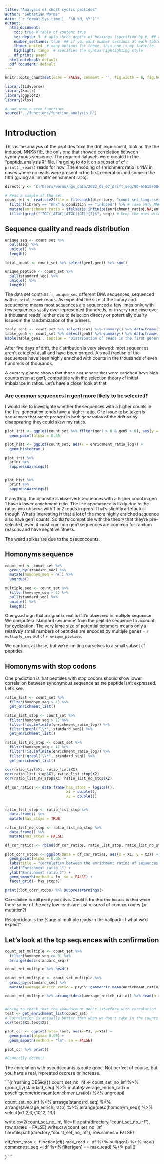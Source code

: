 ```yaml
---
title: "Analysis of short cyclic peptides"
author: "Sebastian Worms"
date: "`r format(Sys.time(), '%B %d, %Y')`"
output:
  html_document:
    toc: true # table of content true
    toc_depth: 3  # upto three depths of headings (specified by #, ## and ###)
    number_sections: true  ## if you want number sections at each table header
    theme: united  # many options for theme, this one is my favorite.
    highlight: tango  # specifies the syntax highlighting style
    df_print: paged
  html_notebook: default
  pdf_document: default
---
```


```r
knitr::opts_chunk$set(echo = FALSE, comment = '', fig.width = 6, fig.height = 6)

library(tidyverse)
library(knitr)
library(ggplot2)
library(xlsx)

#Load some custom functions
source("../functions/function_analysis.R")

```

# Introduction

This is the analysis of the peptides from the drift experiment, looking the the induced, NNK8 file, the only one that showed correlation between synonymous sequence. The required datasets were created in the "peptide_analysis.R" file. I'm going to do it on a subset of of `r print(n_reads)` reads for now. The encoding of enrichment ratio is 'NA' in cases where no reads were present in the first generation and some in the fifth (giving an 'infinite' enrichment ratio).

```r
directory <- "C:/Users/worms/ngs_data/2022_06_07_drift_seq/90-666155004b/00_fastq/all_files"

# Read a sample of the set
count_set <- read.csv2(file = file.path(directory, "count_set_long.csv"))  %>%
  filter(library == "nnk" & condition == "induced") %>% # Take only NNK, induced peptides
  mutate(enrichment_ratio = ifelse(is.infinite(enrichment_ratio),NA,enrichment_ratio)) %>% # Going to drop all the infinite enrichment ratio to NA
  filter(grepl("^TGC([ATGC][ATGC][GT]){7}$", seq)) # Drop the ones with sequences that don't fit
```

## Sequence quality and reads distribution

```r
unique_seq <- count_set %>%
  pull(seq) %>%
  unique() %>% 
  length()

total_count <- count_set %>% select(gen1,gen5) %>% sum()

unique_peptide <- count_set %>%
  pull(standard_seq) %>%
  unique() %>% 
  length()

```

The data set contains ``r unique_seq` different DNA sequences, sequenced with `r total_count` reads. As expected the size of the library and sequencing means most sequences are sequenced a few times only, with few sequences vastly over represented (hundreds, or in very rare case over a thousand reads), either due to selection directly or potentially quality issues in the randomization of the primers. 

```r
table_gen1 <- count_set %>% select(gen1) %>% summary() %>% data.frame()
table_gen5 <- count_set %>% select(gen5) %>% summary() %>% data.frame()
kable(table_gen1 , caption = "Distribution of reads in the first generation")
```

After five days of drift, the distribution is very skewed: most sequences aren't detected at all and have been purged. A small fraction of the sequences have been highly enriched with counts in the thousands of even hundreds of thousands. 

A cursory glance shows that those sequences that were enriched have high counts even at gen1, compatible with the selection theory of initial imbalance in ratios. Let's have a closer look at that.

### Are common sequences in gen1 more likely to be selected?

I would like to investigate whether the sequences with a higher counts in the first generation tends have a higher ratio. One issue to be taken is sequences that aren't present in both generation of the drift as by disappearing they could skew my ratios. 

```r
plot_init <- ggplot(count_set %>% filter(gen1 > 0 & gen5 > 0), aes(y = gen1, x = enrichment_ratio_log)) +
  geom_point(alpha = 0.05)

plot_hist <- ggplot(count_set, aes(x = enrichment_ratio_log)) +
  geom_histogram()

plot_init %>% 
  print %>%
  suppressWarnings()


plot_hist %>% 
  print %>%
  suppressWarnings()
```

If anything, the opposite is observed: sequences with a higher count in gen 1 have a lower enrichment ratio. The line appearance is likely due to the ratios you observe with 1 or 2 reads in gen5. That's slightly artefactual though. What's interesting is that a lot of the more highly enriched sequence also have gen1 counts. So that's compatible with the theory that they're pre-selected, even if most common gen1 sequences are common for random reasons and have negative fitness.

The weird spikes are due to the pseudocounts.

## Homonyms sequence

```r

count_set <- count_set %>%
  group_by(standard_seq) %>%
  mutate(homonym_seq = n()) %>%
  ungroup()

multiple_seq <- count_set %>%
  filter(homonym_seq > 1) %>%
  pull(standard_seq) %>%
  unique() %>%
  length()
```



One good sign that a signal is real is if it's observed in multiple sequence. We compute a 'standard sequence' from the peptide sequence to account for cyclization. The very large size of potential octamers means only a relatively small numbers of peptides are encoded by multiple genes = `r multiple_seq` out of `r unique_peptide`.

We can look at those, but we're limiting ourselves to a small subset of peptides.

## Homonyms with stop codons

One prediction is that peptides with stop codons should show lower correlation between synonymous sequence as the peptide isn't expressed. Let's see.

```r
ratio_list <- count_set %>%
  filter(homonym_seq > 1) %>%
  get_enrichment_list()

ratio_list_stop <- count_set %>%
  filter(homonym_seq > 1) %>%
  filter(!is.infinite(enrichment_ratio_log)) %>%
  filter(grepl("\\*", standard_seq)) %>%
  get_enrichment_list()

ratio_list_no_stop <- count_set %>%
  filter(homonym_seq > 1) %>%
  filter(!is.infinite(enrichment_ratio_log)) %>%
  filter(!grepl("\\*", standard_seq)) %>%
  get_enrichment_list()

cor(ratio_list$X1, ratio_list$X2)
cor(ratio_list_stop$X1, ratio_list_stop$X2)
cor(ratio_list_no_stop$X1, ratio_list_no_stop$X2)

df_cor_ratios <- data.frame(has_stops = logical(),
                            X1 = double(),
                            X2 = double())


ratio_list_stop <- ratio_list_stop %>%
  data.frame() %>%
  mutate(has_stops = TRUE)

ratio_list_no_stop <- ratio_list_no_stop %>%
  data.frame() %>%
  mutate(has_stops = FALSE)

df_cor_ratios <- rbind(df_cor_ratios, ratio_list_stop, ratio_list_no_stop)

plot_corr_stops <- ggplot(data = df_cor_ratios, aes(x = X1, y = X2)) +
  geom_point(alpha = 0.05) +
  labs(title = "Correlation between the enrichment ratios of sequences encoding for the same peptide sequence") +
  xlab("Enrichment ratio 1") +
  ylab("Enrichment ratio 2") +
  geom_smooth(method = lm, se = FALSE) +
  facet_grid(~ has_stops)

print(plot_corr_stops) %>% suppressWarnings()
```

Correlation is still pretty positive. Could it be that the issues is that when there some of the very low reads are just misread of common ones (or mutation?)

Related idea: is the %age of multiple reads in the ballpark of what we'd expect?

## Let's look at the top sequences with confirmation

```r
count_set_multiple <- count_set %>%
  filter(homonym_seq >= 3) %>%
  arrange(desc(standard_seq))

count_set_multiple %>% head()

count_set_multiple <- count_set_multiple %>% 
  group_by(standard_seq) %>%
  mutate(average_enrich_ratio = psych::geometric.mean(enrichment_ratio))

count_set_multiple %>% arrange(desc(average_enrich_ratio)) %>% head(n = 100) %>% select(1,2,3,6,7,10,13)


#Going to check that the pseudocount don't interfere with correlation
test <- get_enrichment_list(count_set)
# Correlation is actually better than when we don't take in the counts with zeroes.
cor(test$X1,test$X2)

plot_cor <- ggplot(data= test, aes(x=X1, y=X2)) +
  geom_point(alpha= 0.05) +
  geom_smooth(method = "lm", se = FALSE)

plot_cor %>% print()

#Generally decent!
```

The correlation with pseudocounts is quite good! Not perfect of course, but you have a real, repreated decrese or increase.


```{r 'running DESeq{}}
count_set_no_inf <- count_set_no_inf %>%
  group_by(standard_seq) %>%
  mutate(average_enrich_ratio = psych::geometric.mean(enrichment_ratio)) %>%
  ungroup()

count_set_no_inf %>% arrange(standard_seq) %>% arrange(average_enrich_ratio) %>% arrange(desc(homonym_seq)) %>% select(c(1,2,6,7,10,12, 13))

write.csv2(count_set_no_inf, file=file.path(directory,"count_set_no_inf"), row.names = FALSE)
write.csv(count_set_no_inf, file=file.path(directory,"count_set_no_inf"), row.names = FALSE)

dif_from_max <- function(df){
  max_read <- df %>% pull(gen1) %>% max()
  commonest_seq <- df %>% filter(gen1 == max_read) %>% pull()
  
}
```

